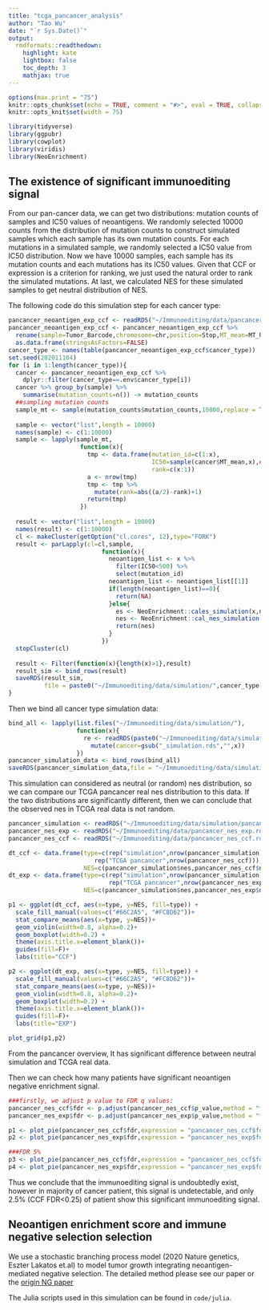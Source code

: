 ```yaml
---
title: "tcga_pancancer_analysis"
author: "Tao Wu"
date: "`r Sys.Date()`"
output:   
  rmdformats::readthedown:
    highlight: kate
    lightbox: false
    toc_depth: 3
    mathjax: true
---
```


```r
options(max.print = "75")
knitr::opts_chunk$set(echo = TRUE, comment = "#>", eval = TRUE, collapse = TRUE)
knitr::opts_knit$set(width = 75)
```
```r
library(tidyverse)
library(ggpubr)
library(cowplot)
library(viridis)
library(NeoEnrichment)
```

##  The existence of significant immunoediting signal

From our pan-cancer data, we can get two distributions: mutation counts of samples and IC50 values of neoantigens. 
We randomly selected 10000 counts from the distribution of mutation counts to construct simulated samples which each sample has its own mutation counts. For each mutations in a simulated sample, we randomly selected a IC50 value from IC50 distribution. Now we have 10000 samples, each sample has its mutation counts and each mutations has its IC50 values. Given that CCF or expression is a criterion for ranking, we just used the natural order to rank the simulated mutations. At last, we calculated NES for these simulated samples to get neutral distribution of NES.

The following code do this simulation step for each cancer type:

```r
pancancer_neoantigen_exp_ccf <- readRDS("~/Immunoediting/data/pancancer_neoantigen_exp_ccf.rds")
pancancer_neoantigen_exp_ccf <- pancancer_neoantigen_exp_ccf %>%
  rename(sample=Tumor_Barcode,chromosome=chr,position=Stop,MT_mean=MT_har_mean) %>% 
  as.data.frame(stringsAsFactors=FALSE)
cancer_type <- names(table(pancancer_neoantigen_exp_ccf$cancer_type))
set.seed(202011104)
for (i in 1:length(cancer_type)){
  cancer <- pancancer_neoantigen_exp_ccf %>% 
    dplyr::filter(cancer_type==.env$cancer_type[i])
  cancer %>% group_by(sample) %>%
    summarise(mutation_counts=n()) -> mutation_counts
  ##sampling mutation counts
  sample_mt <- sample(mutation_counts$mutation_counts,10000,replace = T)
  
  sample <- vector("list",length = 10000)
  names(sample) <- c(1:10000)
  sample <- lapply(sample_mt,
                    function(x){
                      tmp <- data.frame(mutation_id=c(1:x),
                                        IC50=sample(cancer$MT_mean,x),##sample IC50 for mutations
                                        rank=c(x:1))
                      a <- nrow(tmp)
                      tmp <- tmp %>% 
                        mutate(rank=abs((a/2)-rank)+1)
                      return(tmp)
                    })
  
  result <- vector("list",length = 10000)
  names(result) <- c(1:10000)
  cl <- makeCluster(getOption("cl.cores", 12),type="FORK")
  result <- parLapply(cl=cl,sample,
                          function(x){
                            neoantigen_list <- x %>% 
                              filter(IC50<500) %>% 
                              select(mutation_id)
                            neoantigen_list <- neoantigen_list[[1]]
                            if(length(neoantigen_list)==0){
                              return(NA)
                            }else{
                              es <- NeoEnrichment::cales_simulation(x,neoantigen_list)
                              nes <- NeoEnrichment::cal_nes_simulation(es,neoantigen_list,x)
                              return(nes)
                            }
                          })
  stopCluster(cl)
  
  result <- Filter(function(x){length(x)>1},result)
  result_sim <- bind_rows(result)
  saveRDS(result_sim,
          file = paste0("~/Immunoediting/data/simulation/",cancer_type[i],"_simulation.rds"))
}
```
Then we bind all cancer type simulation data:

```r
bind_all <- lapply(list.files("~/Immunoediting/data/simulation/"),
                   function(x){
                     re <- readRDS(paste0("~/Immunoediting/data/simulation/",x)) %>% 
                       mutate(cancer=gsub("_simulation.rds","",x))
                   })
pancancer_simulation_data <- bind_rows(bind_all)
saveRDS(pancancer_simulation_data,file = "~/Immunoediting/data/simulation/pancancer_simulation.rds")
```
This simulation can considered as neutral (or random) nes distribution, so we can compare our TCGA pancancer real nes distribution to this data. If the two distributions are significantly different, then we can conclude that the observed nes in TCGA real data is not random.

```r
pancancer_simulation <- readRDS("~/Immunoediting/data/simulation/pancancer_simulation.rds")
pancancer_nes_exp <- readRDS("~/Immunoediting/data/pancancer_nes_exp.rds")
pancancer_nes_ccf <- readRDS("~/Immunoediting/data/pancancer_nes_ccf.rds")  

dt_ccf <- data.frame(type=c(rep("simulation",nrow(pancancer_simulation)),
                        rep("TCGA pancancer",nrow(pancancer_nes_ccf))),
                     NES=c(pancancer_simulation$nes,pancancer_nes_ccf$nes))
dt_exp <- data.frame(type=c(rep("simulation",nrow(pancancer_simulation)),
                            rep("TCGA pancancer",nrow(pancancer_nes_exp))),
                     NES=c(pancancer_simulation$nes,pancancer_nes_exp$nes))

p1 <- ggplot(dt_ccf, aes(x=type, y=NES, fill=type)) +
  scale_fill_manual(values=c("#66C2A5", "#FC8D62"))+
  stat_compare_means(aes(x=type, y=NES))+
  geom_violin(width=0.8, alpha=0.2)+
  geom_boxplot(width=0.2) +
  theme(axis.title.x=element_blank())+
  guides(fill=F)+
  labs(title="CCF")

p2 <- ggplot(dt_exp, aes(x=type, y=NES, fill=type)) +
  scale_fill_manual(values=c("#66C2A5", "#FC8D62"))+
  stat_compare_means(aes(x=type, y=NES))+
  geom_violin(width=0.8, alpha=0.2)+
  geom_boxplot(width=0.2) +
  theme(axis.title.x=element_blank())+
  guides(fill=F)+
  labs(title="EXP")

plot_grid(p1,p2)
```

From the pancancer overview, It has significant difference between neutral simulation and TCGA real data.

Then we can check how many patients have significant neoantigen negative enrichment signal.

```r
###firstly, we adjust p value to FDR q values:
pancancer_nes_ccf$fdr <- p.adjust(pancancer_nes_ccf$p_value,method = "fdr")
pancancer_nes_exp$fdr <- p.adjust(pancancer_nes_exp$p_value,method = "fdr")

p1 <- plot_pie(pancancer_nes_ccf$fdr,expression = "pancancer_nes_ccf$fdr<0.25 & pancancer_nes_ccf$nes<0",label = c("samples with FDR<25% \n and NES(CCF) < 0","others"))
p2 <- plot_pie(pancancer_nes_exp$fdr,expression = "pancancer_nes_exp$fdr<0.25 & pancancer_nes_exp$nes<0",label = c("samples with FDR<25% \n and NES(EXP) < 0","others"))

###FDR 5%
p3 <- plot_pie(pancancer_nes_ccf$fdr,expression = "pancancer_nes_ccf$fdr<0.05 & pancancer_nes_ccf$nes<0",label = c("samples with FDR<5% \n and NES(CCF) < 0","others"))
p4 <- plot_pie(pancancer_nes_exp$fdr,expression = "pancancer_nes_exp$fdr<0.05 & pancancer_nes_exp$nes<0",label = c("samples with FDR<5% \n and NES(EXP) < 0","others"))
```

Thus we conclude that the immunoediting signal is undoubtedly exist, however in majority of cancer patient, this signal is undetectable, and only 2.5% (CCF FDR<0.25) of patient show this significant immunoediting signal.

## Neoantigen enrichment score and immune negative selection selection
We use a stochastic branching process model (2020 Nature genetics, Eszter Lakatos et.al) to model tumor growth integrating neoantigen-mediated negative selection. The detailed method please see our paper or the [origin NG paper](https://doi.org/10.1038/s41588-020-0687-1)

The Julia scripts used in this simulation can be found in `code/julia`.
